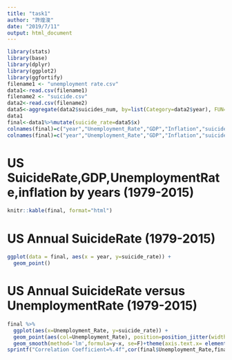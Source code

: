 ---
title: "task1"
author: "許煌浚"
date: "2019/7/11"
output: html_document
---

```{r setup, include=FALSE}
library(stats)
library(base)
library(dplyr)
library(ggplot2)
library(ggfortify)
filename1 <- "unemployment rate.csv"
data1<-read.csv(filename1)
filename2 <- "suicide.csv"
data2<-read.csv(filename2)
data5<-aggregate(data2$suicides_num, by=list(Category=data2$year), FUN=sum)/aggregate(data2$population, by=list(Category=data2$year), FUN=sum)
data1
final<-data1%>%mutate(suicide_rate=data5$x)
colnames(final)=c("year","Unemployment_Rate","GDP","Inflation","suicide_rate")
colnames(final)=c("year","Unemployment_Rate","GDP","Inflation","suicide_rate")
```

# US SuicideRate,GDP,UnemploymentRate,inflation by years (1979-2015)

```{r}
knitr::kable(final, format="html")
```

# US Annual SuicideRate (1979-2015)

```{r}
ggplot(data = final, aes(x = year, y=suicide_rate)) +
  geom_point()
```  
  
# US Annual SuicideRate versus UnemploymentRate (1979-2015)
  
```{r}
final %>%
  ggplot(aes(x=Unemployment_Rate, y=suicide_rate)) +
  geom_point(aes(col=Unemployment_Rate), position=position_jitter(width=.05)) +
  geom_smooth(method='lm',formula=y~x, se=F)+theme(axis.text.x= element_text(size=10, family="myFont", color="black", face= "bold", vjust=0.5, hjust=0.5))
sprintf("Correlation Coefficient=%.4f",cor(final$Unemployment_Rate,final$suicide_rate))
```

